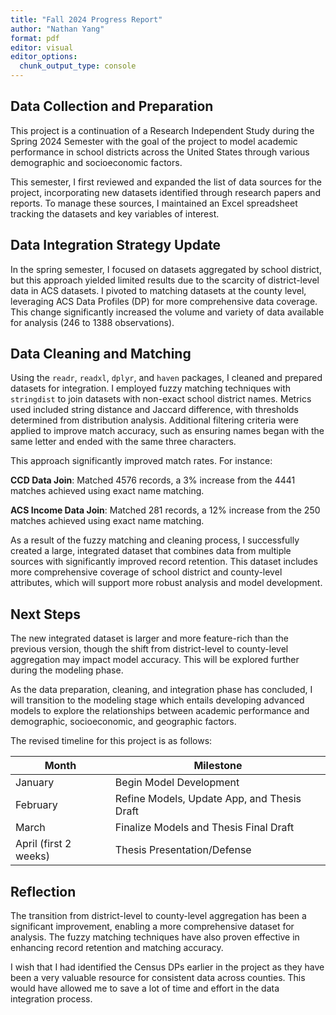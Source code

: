 ```yaml
---
title: "Fall 2024 Progress Report"
author: "Nathan Yang"
format: pdf
editor: visual
editor_options: 
  chunk_output_type: console
---
```


## Data Collection and Preparation

This project is a continuation of a Research Independent Study during the Spring 2024 Semester with the goal of the project to model academic performance in school districts across the United States through various demographic and socioeconomic factors.

This semester, I first reviewed and expanded the list of data sources for the project, incorporating new datasets identified through research papers and reports. To manage these sources, I maintained an Excel spreadsheet tracking the datasets and key variables of interest.

## Data Integration Strategy Update

In the spring semester, I focused on datasets aggregated by school district, but this approach yielded limited results due to the scarcity of district-level data in ACS datasets. I pivoted to matching datasets at the county level, leveraging ACS Data Profiles (DP) for more comprehensive data coverage. This change significantly increased the volume and variety of data available for analysis (246 to 1388 observations).

## Data Cleaning and Matching

Using the `readr`, `readxl`, `dplyr`, and `haven` packages, I cleaned and prepared datasets for integration. I employed fuzzy matching techniques with `stringdist` to join datasets with non-exact school district names. Metrics used included string distance and Jaccard difference, with thresholds determined from distribution analysis. Additional filtering criteria were applied to improve match accuracy, such as ensuring names began with the same letter and ended with the same three characters.

This approach significantly improved match rates. For instance:

**CCD Data Join**: Matched 4576 records, a 3% increase from the 4441 matches achieved using exact name matching.

**ACS Income Data Join**: Matched 281 records, a 12% increase from the 250 matches achieved using exact name matching.

As a result of the fuzzy matching and cleaning process, I successfully created a large, integrated dataset that combines data from multiple sources with significantly improved record retention. This dataset includes more comprehensive coverage of school district and county-level attributes, which will support more robust analysis and model development.

## Next Steps

The new integrated dataset is larger and more feature-rich than the previous version, though the shift from district-level to county-level aggregation may impact model accuracy. This will be explored further during the modeling phase.

As the data preparation, cleaning, and integration phase has concluded, I will transition to the modeling stage which entails developing advanced models to explore the relationships between academic performance and demographic, socioeconomic, and geographic factors.

The revised timeline for this project is as follows:

| Month                 | Milestone                                   |
|-----------------------|---------------------------------------------|
| January               | Begin Model Development                     |
| February              | Refine Models, Update App, and Thesis Draft |
| March                 | Finalize Models and Thesis Final Draft      |
| April (first 2 weeks) | Thesis Presentation/Defense                 |

## Reflection

The transition from district-level to county-level aggregation has been a significant improvement, enabling a more comprehensive dataset for analysis. The fuzzy matching techniques have also proven effective in enhancing record retention and matching accuracy.

I wish that I had identified the Census DPs earlier in the project as they have been a very valuable resource for consistent data across counties. This would have allowed me to save a lot of time and effort in the data integration process.
